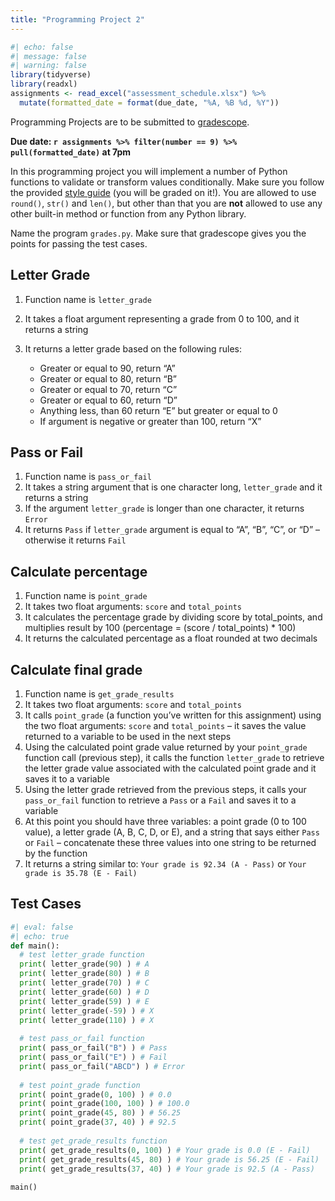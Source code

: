 ```yaml
---
title: "Programming Project 2"
---
```


```r
#| echo: false
#| message: false
#| warning: false
library(tidyverse)
library(readxl)
assignments <- read_excel("assessment_schedule.xlsx") %>% 
  mutate(formatted_date = format(due_date, "%A, %B %d, %Y"))
```

Programming Projects are to be submitted to [gradescope](https://www.gradescope.com/courses/568720).

**Due date: `r assignments %>% filter(number == 9) %>% pull(formatted_date)` at 7pm**

In this programming project you will implement a number of Python functions to validate or transform values conditionally. Make sure you follow the provided [style guide](style.html) (you will be graded on it!). You are allowed to use `round()`, `str()` and `len()`, but other than that you are **not** allowed to use any other built-in method or function from any Python library.

Name the program `grades.py`. Make sure that gradescope gives you the points for passing the test cases.

## Letter Grade

1.  Function name is `letter_grade`

2.  It takes a float argument representing a grade from 0 to 100, and it returns a string

3.  It returns a letter grade based on the following rules:

    -   Greater or equal to 90, return "A"
    -   Greater or equal to 80, return "B"
    -   Greater or equal to 70, return "C"
    -   Greater or equal to 60, return "D"
    -   Anything less, than 60 return "E" but greater or equal to 0
    -   If argument is negative or greater than 100, return "X"

## Pass or Fail

1.  Function name is `pass_or_fail`
2.  It takes a string argument that is one character long, `letter_grade` and it returns a string
3.  If the argument `letter_grade` is longer than one character, it returns `Error`
4.  It returns `Pass` if `letter_grade` argument is equal to "A", "B", "C", or "D" -- otherwise it returns `Fail`

## Calculate percentage

1.  Function name is `point_grade`
2.  It takes two float arguments: `score` and `total_points`
3.  It calculates the percentage grade by dividing score by total_points, and multiplies result by 100 (percentage = (score / total_points) \* 100)
4.  It returns the calculated percentage as a float rounded at two decimals

## Calculate final grade

1.  Function name is `get_grade_results`
2.  It takes two float arguments: `score` and `total_points`
3.  It calls `point_grade` (a function you've written for this assignment) using the two float arguments: `score` and `total_points` -- it saves the value returned to a variable to be used in the next steps
4.  Using the calculated point grade value returned by your `point_grade` function call (previous step), it calls the function `letter_grade` to retrieve the letter grade value associated with the calculated point grade and it saves it to a variable
5.  Using the letter grade retrieved from the previous steps, it calls your `pass_or_fail` function to retrieve a `Pass` or a `Fail` and saves it to a variable
6.  At this point you should have three variables: a point grade (0 to 100 value), a letter grade (A, B, C, D, or E), and a string that says either `Pass` or `Fail` -- concatenate these three values into one string to be returned by the function
7.  It returns a string similar to: `Your grade is 92.34 (A - Pass)` or `Your grade is 35.78 (E - Fail)`

## Test Cases

```python
#| eval: false
#| echo: true
def main():
  # test letter_grade function
  print( letter_grade(90) ) # A
  print( letter_grade(80) ) # B
  print( letter_grade(70) ) # C
  print( letter_grade(60) ) # D
  print( letter_grade(59) ) # E
  print( letter_grade(-59) ) # X
  print( letter_grade(110) ) # X
  
  # test pass_or_fail function
  print( pass_or_fail("B") ) # Pass
  print( pass_or_fail("E") ) # Fail
  print( pass_or_fail("ABCD") ) # Error
  
  # test point_grade function
  print( point_grade(0, 100) ) # 0.0
  print( point_grade(100, 100) ) # 100.0
  print( point_grade(45, 80) ) # 56.25
  print( point_grade(37, 40) ) # 92.5
  
  # test get_grade_results function
  print( get_grade_results(0, 100) ) # Your grade is 0.0 (E - Fail)
  print( get_grade_results(45, 80) ) # Your grade is 56.25 (E - Fail)
  print( get_grade_results(37, 40) ) # Your grade is 92.5 (A - Pass)
  
main()
```

